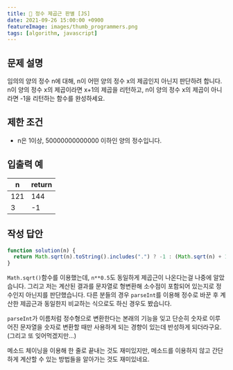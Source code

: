 ```yaml
---
title: 📮 정수 제곱근 판별 [JS]
date: 2021-09-26 15:00:00 +0900
featureImage: images/thumb_programmers.png
tags: [algorithm, javascript]
---
```


## 문제 설명

임의의 양의 정수 n에 대해, n이 어떤 양의 정수 x의 제곱인지 아닌지 판단하려 합니다.
n이 양의 정수 x의 제곱이라면 x+1의 제곱을 리턴하고, n이 양의 정수 x의 제곱이 아니라면 -1을 리턴하는 함수를 완성하세요.

## 제한 조건

- n은 1이상, 50000000000000 이하인 양의 정수입니다.

## 입출력 예

| n   | return |
| --- | ------ |
| 121 | 144    |
| 3   | -1     |

## 작성 답안

```js
function solution(n) {
  return Math.sqrt(n).toString().includes(".") ? -1 : (Math.sqrt(n) + 1) ** 2;
}
```

`Math.sqrt()`함수를 이용했는데, `n**0.5`도 동일하게 제곱근이 나온다는걸 나중에 알았습니다.
그리고 저는 계산된 결과를 문자열로 형변환해 소수점이 포함되어 있는지로 정수인지 아닌지를 판단했습니다.
다른 분들의 경우 `parseInt`를 이용해 정수로 바꾼 후 계산한 제곱근과 동일한지 비교하는 식으로도 하신 경우도 봤습니다.

`parseInt`가 이름처럼 정수형으로 변환한다는 본래의 기능을 잊고 단순히 숫자로 이루어진 문자열을 숫자로 변환할 때만 사용하게 되는 경향이 있는데 반성하게 되더라구요.(그리고 또 잊어먹겠지만...)

메소드 체이닝을 이용해 한 줄로 끝내는 것도 재미있지만, 메소드를 이용하지 않고 간단하게 계산할 수 있는 방법들을 알아가는 것도 재미있네요.
